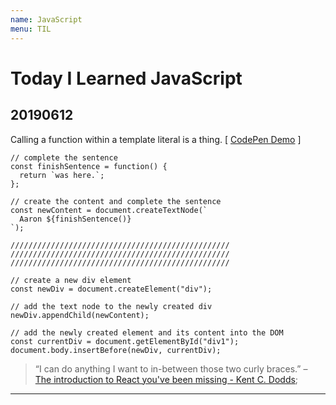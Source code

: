 ```yaml
---
name: JavaScript
menu: TIL
---
```


# Today I Learned JavaScript

## 20190612

Calling a function within a template literal is a thing. [ [CodePen Demo](https://codepen.io/aaronkahlhamer/pen/RzPwWb) ]

```
// complete the sentence
const finishSentence = function() {
  return `was here.`;
};

// create the content and complete the sentence
const newContent = document.createTextNode(`
  Aaron ${finishSentence()}
`);

/////////////////////////////////////////////////
/////////////////////////////////////////////////
/////////////////////////////////////////////////

// create a new div element
const newDiv = document.createElement("div");

// add the text node to the newly created div
newDiv.appendChild(newContent);

// add the newly created element and its content into the DOM
const currentDiv = document.getElementById("div1");
document.body.insertBefore(newDiv, currentDiv);
```

> “I can do anything I want to in-between those two curly braces.” – [The introduction to React you've been missing - Kent C. Dodds](https://youtu.be/SAIdyBFHfVU?t=2015);

---
